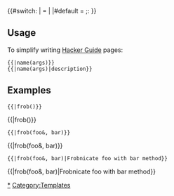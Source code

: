 <!--
-->{{#switch:{{{1}}}{{{2|}}}<!--
  -->|{{{1}}}        = '''<code>{{{1|function}}}</code>'''<!--
  -->|{{{1}}}{{{2}}}<!--
  -->|#default       = ;<code>{{{1|function}}}</code>:{{{2|description}}}<!--
 -->}}<noinclude>

== Usage ==
To simplify writing [[Hacker Guide]] pages:
 <code>{{{{PAGENAME}}<nowiki>|name(args)</nowiki>}}</code>
 <code>{{{{PAGENAME}}<nowiki>|name(args)|description</nowiki>}}</code>

== Examples ==
 <code>{{{{PAGENAME}}<nowiki>|frob()</nowiki>}}</code>
{{{{PAGENAME}}|frob()}}
 <code>{{{{PAGENAME}}<nowiki>|frob(foo&, bar)</nowiki>}}</code>
{{{{PAGENAME}}|frob(foo&, bar)}}
 <code>{{{{PAGENAME}}<nowiki>|frob(foo&, bar)|Frobnicate foo with bar method</nowiki>}}</code>
{{{{PAGENAME}}|frob(foo&, bar)|Frobnicate foo with bar method}}

[[Category:Hacker Guide|*]]
[[Category:Templates]]
</noinclude>